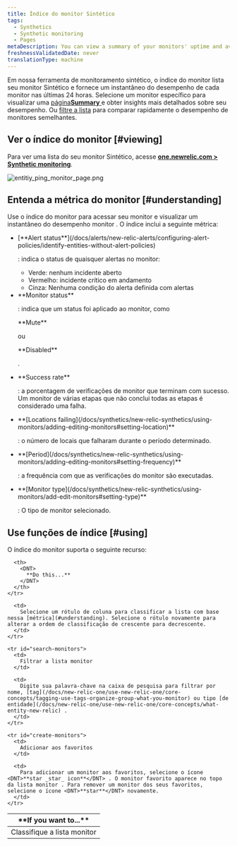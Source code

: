 ```yaml
---
title: Índice do monitor Sintético
tags:
  - Synthetics
  - Synthetic monitoring
  - Pages
metaDescription: You can view a summary of your monitors' uptime and average performance and to access monitor details in New Relic's synthetic monitoring.
freshnessValidatedDate: never
translationType: machine
---
```


Em nossa ferramenta de monitoramento sintético, o índice do monitor lista seu monitor Sintético e fornece um instantâneo do desempenho de cada monitor nas últimas 24 horas. Selecione um monitor específico para visualizar uma [página<DNT>**Summary**</DNT> ](/docs/synthetics/new-relic-synthetics/dashboards/synthetics-overview-dashboard-view-monitors-performance)e obter insights mais detalhados sobre seu desempenho. Ou [filtre a lista](#search-monitors) para comparar rapidamente o desempenho de monitores semelhantes.

## Ver o índice do monitor [#viewing]

Para ver uma lista do seu monitor Sintético, acesse <DNT>**[one.newrelic.com > Synthetic monitoring](https://one.newrelic.com/synthetics-nerdlets)**</DNT>.

<img
  title="Entitiy monitor list"
  alt="entitiy_ping_monitor_page.png"
  src="/images/synthetic_screenshot-full_index-page.webp"
/>

## Entenda a métrica do monitor [#understanding]

Use o índice do monitor para acessar seu monitor e visualizar um instantâneo do desempenho monitor . O índice inclui a seguinte métrica:

* <DNT>
    [**Alert status**](/docs/alerts/new-relic-alerts/configuring-alert-policies/identify-entities-without-alert-policies)
  </DNT>

  : indica o status de quaisquer alertas no monitor:

  * Verde: nenhum incidente aberto
  * Vermelho: incidente crítico em andamento
  * Cinza: Nenhuma condição do alerta definida com alertas

* <DNT>
    **Monitor status**
  </DNT>

  : indica que um status foi aplicado ao monitor, como

  <DNT>
    **Mute**
  </DNT>

  ou

  <DNT>
    **Disabled**
  </DNT>

  .

* <DNT>
    **Success rate**
  </DNT>

  : a porcentagem de verificações de monitor que terminam com sucesso. Um monitor de várias etapas que não conclui todas as etapas é considerado uma falha.

* <DNT>
    **[Locations failing](/docs/synthetics/new-relic-synthetics/using-monitors/adding-editing-monitors#setting-location)**
  </DNT>

  : o número de locais que falharam durante o período determinado.

* <DNT>
    **[Period](/docs/synthetics/new-relic-synthetics/using-monitors/adding-editing-monitors#setting-frequency)**
  </DNT>

  : a frequência com que as verificações do monitor são executadas.

* <DNT>
    **[Monitor type](/docs/synthetics/new-relic-synthetics/using-monitors/add-edit-monitors#setting-type)**
  </DNT>

  : O tipo de monitor selecionado.

## Use funções de índice [#using]

O índice do monitor suporta o seguinte recurso:

<table>
  <thead>
    <tr>
      <th width={200}>
        <DNT>
          **If you want to...**
        </DNT>
      </th>

      <th>
        <DNT>
          **Do this...**
        </DNT>
      </th>
    </tr>
  </thead>

  <tbody>
    <tr id="sort-monitors">
      <td>
        Classifique a lista monitor
      </td>

      <td>
        Selecione um rótulo de coluna para classificar a lista com base nessa [métrica](#understanding). Selecione o rótulo novamente para alterar a ordem de classificação de crescente para decrescente.
      </td>
    </tr>

    <tr id="search-monitors">
      <td>
        Filtrar a lista monitor
      </td>

      <td>
        Digite sua palavra-chave na caixa de pesquisa para filtrar por nome, [tag](/docs/new-relic-one/use-new-relic-one/core-concepts/tagging-use-tags-organize-group-what-you-monitor) ou tipo [de entidade](/docs/new-relic-one/use-new-relic-one/core-concepts/what-entity-new-relic) .
      </td>
    </tr>

    <tr id="create-monitors">
      <td>
        Adicionar aos favoritos
      </td>

      <td>
        Para adicionar um monitor aos favoritos, selecione o ícone <DNT>**star _star_ icon**</DNT> . O monitor favorito aparece no topo da lista monitor . Para remover um monitor dos seus favoritos, selecione o ícone <DNT>**star**</DNT> novamente.
      </td>
    </tr>
  </tbody>
</table>
